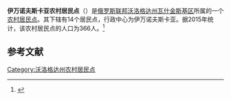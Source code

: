{{Infobox Settlement
| official_name = 伊万诺夫斯卡亚农村居民点
| native_name = Сельское поселение Ивановское
| settlement_type = [[农村居民点|农村居民点]]
| subdivision_type = [[国家|国家]]
| subdivision_type1 = [[州_(俄罗斯)|州]]
| subdivision_type2 = [[区_(苏联)|区]]
| subdivision_name = {{RUS}}
| subdivision_name1 = [[沃洛格达州|沃洛格达州]]
| subdivision_name2 = [[瓦什金斯基区|瓦什金斯基区]]
| pushpin_map = European Russia
| map_caption = 在[[歐洲俄羅斯|歐洲俄羅斯]]的位置
| seat_type = 行政中心
| seat = 伊万诺夫斯卡亚
| population_as_of=2015
| population_footnotes = <ref name=stat />
| population_total = 366
| coordinates_display = inline,title
| latd =  | latm =  | lats =  | latNS = N
| longd =  | longm =  | longs =  | longEW = E
| timezone = [[莫斯科时间|MSK]]
| utc_offset = +3
| blank_name = [[俄罗斯市政土地区划代码|OKTMO编码]]
| blank_info = 
}}
'''伊万诺夫斯卡亚农村居民点'''（{{lang-ru|Сельское поселение Ивановское}}）是[[俄罗斯联邦|俄罗斯联邦]][[沃洛格达州|沃洛格达州]][[瓦什金斯基区|瓦什金斯基区]]所属的一个[[农村居民点|农村居民点]]。其下辖有14个居民点，行政中心为伊万诺夫斯卡亚。据2015年统计，该农村居民点的人口为366人。<ref name=stat>{{cite web |url=http://www.gks.ru/free_doc/doc_2015/bul_dr/mun_obr2015.rar |title=Численность населения Российской Федерации по муниципальным образованиям на 1 января 2015 года |accessdate=2015-08-06 |archiveurl=https://www.webcitation.org/6aaNzOlFO?url=http://www.gks.ru/free_doc/doc_2015/bul_dr/mun_obr2015.rar |archivedate=2015-08-06 |language=ru |deadurl=yes }}</ref>

== 参考文献 ==
{{reflist}}

{{Russia-stub}}

[[Category:沃洛格达州农村居民点|Category:沃洛格达州农村居民点]]
